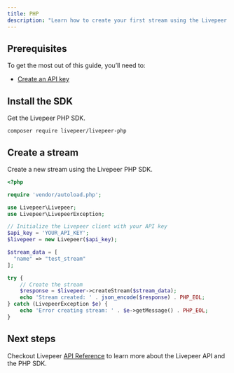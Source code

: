 ```yaml
---
title: PHP
description: "Learn how to create your first stream using the Livepeer PHP SDK."
---
```


## Prerequisites

To get the most out of this guide, you’ll need to:

- [Create an API key](https://livepeer.studio/dashboard/developers/api-keys)

## Install the SDK

Get the Livepeer PHP SDK.

```
composer require livepeer/livepeer-php
```

## Create a stream

Create a new stream using the Livepeer PHP SDK.

```php
<?php

require 'vendor/autoload.php';

use Livepeer\Livepeer;
use Livepeer\LivepeerException;

// Initialize the Livepeer client with your API key
$api_key = 'YOUR_API_KEY';
$livepeer = new Livepeer($api_key);

$stream_data = [
  "name" => "test_stream"
];

try {
    // Create the stream
    $response = $livepeer->createStream($stream_data);
    echo 'Stream created: ' . json_encode($response) . PHP_EOL;
} catch (LivepeerException $e) {
    echo 'Error creating stream: ' . $e->getMessage() . PHP_EOL;
}

```

## Next steps

Checkout Livepeer [API Reference](/api-reference) to learn more about the
Livepeer API and the PHP SDK.
